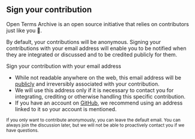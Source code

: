 ## Sign your contribution

Open Terms Archive is an open source initiative that relies on contributors just like you 🤗.

By default, your contributions will be anonymous. Signing your contributions with your email address will enable you to be notified when they are integrated or discussed and to be credited publicly for them.

<SignatureEmailInput />

<UpdateButton>Sign your contribution with your email address</UpdateButton>

- While not readable anywhere on the web, this email address will be [publicly](https://stackoverflow.com/a/897604/594053) and irreversibly associated with your contribution.
- We will use this address only if it is necessary to contact you for integrating, crediting or otherwise handling this specific contribution.
- If you have an account on [GitHub](https://github.com), we recommend using an address linked to it so your account is mentioned.

<small>
  If you only want to contribute anonymously, you can leave the default email. You can always join
  the discussion later, but we will not be able to proactively contact you if we have questions.
</small>

